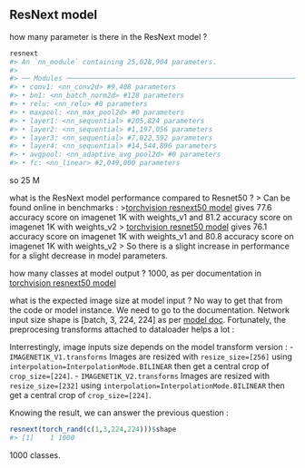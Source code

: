 ## ResNext model

how many parameter is there in the ResNext model ?
```r
resnext
#> An `nn_module` containing 25,028,904 parameters.
#> 
#> ── Modules ─────────────────────────────────────────────────────────────────────
#> • conv1: <nn_conv2d> #9,408 parameters
#> • bn1: <nn_batch_norm2d> #128 parameters
#> • relu: <nn_relu> #0 parameters
#> • maxpool: <nn_max_pool2d> #0 parameters
#> • layer1: <nn_sequential> #205,824 parameters
#> • layer2: <nn_sequential> #1,197,056 parameters
#> • layer3: <nn_sequential> #7,022,592 parameters
#> • layer4: <nn_sequential> #14,544,896 parameters
#> • avgpool: <nn_adaptive_avg_pool2d> #0 parameters
#> • fc: <nn_linear> #2,049,000 parameters
```

so 25 M


what is the ResNext model performance compared to Resnet50 ? 
> Can be found online in benchmarks : 
>[torchvision resnext50 model](https://docs.pytorch.org/vision/main/models/generated/torchvision.models.resnext50_32x4d.html) gives 77.6 accuracy score on imagenet 1K with weights_v1 and 81.2 accuracy score on imagenet 1K with weights_v2
> [torchvision resnet50 model](https://docs.pytorch.org/vision/main/models/generated/torchvision.models.resnet50.html#torchvision.models.resnet50) gives 76.1 accuracy score on imagenet 1K with weights_v1 and 80.8 accuracy score on imagenet 1K with weights_v2
> So there is a slight increase in performance for a slight decrease in model parameters.

how many classes at model output ? 
1000, as per documentation in [torchvision resnext50 model](https://docs.pytorch.org/vision/main/models/generated/torchvision.models.resnext50_32x4d.html)

what is the expected image size at model input ? 
No way to get that from the code or model instance. We need to go to the documentation. 
Network input size shape is [batch, 3, 224, 224] as per [model doc](https://docs.pytorch.org/vision/main/models/generated/torchvision.models.resnext50_32x4d.html).
Fortunately, the preprocesing transforms attached to dataloader helps a lot :  

Interrestingly, image inputs size depends on the model transform version : 
- `IMAGENET1K_V1.transforms` Images are resized with `resize_size=[256]`  using `interpolation=InterpolationMode.BILINEAR` then  get a central crop of `crop_size=[224]`. 
- `IMAGENET1K_V2.transforms` Images are resized with `resize_size=[232]`  using `interpolation=InterpolationMode.BILINEAR` then  get a central crop of `crop_size=[224]`. 

Knowing the result, we can answer the previous question : 
```r
resnext(torch_rand(c(1,3,224,224)))$shape
#> [1]    1 1000
```

1000 classes.